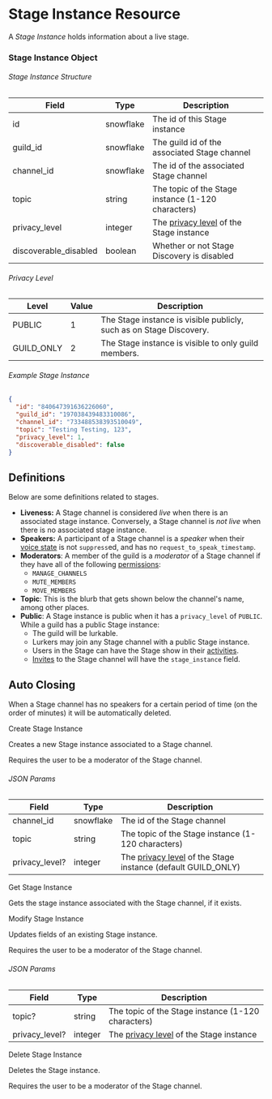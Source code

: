 # Stage Instance Resource

A _Stage Instance_ holds information about a live stage.

### Stage Instance Object

###### Stage Instance Structure

| Field                 | Type      | Description                                                                     |
| --------------------- | --------- | ------------------------------------------------------------------------------- |
| id                    | snowflake | The id of this Stage instance                                                   |
| guild_id              | snowflake | The guild id of the associated Stage channel                                    |
| channel_id            | snowflake | The id of the associated Stage channel                                          |
| topic                 | string    | The topic of the Stage instance (1-120 characters)                              |
| privacy_level         | integer   | The [privacy level](#stage-instance-object-privacy-level) of the Stage instance |
| discoverable_disabled | boolean   | Whether or not Stage Discovery is disabled                                      |

###### Privacy Level

| Level      | Value | Description                                                         |
| ---------- | ----- | ------------------------------------------------------------------- |
| PUBLIC     | 1     | The Stage instance is visible publicly, such as on Stage Discovery. |
| GUILD_ONLY | 2     | The Stage instance is visible to only guild members.                |

###### Example Stage Instance

```json
{
  "id": "840647391636226060",
  "guild_id": "197038439483310086",
  "channel_id": "733488538393510049",
  "topic": "Testing Testing, 123",
  "privacy_level": 1,
  "discoverable_disabled": false
}
```

## Definitions

Below are some definitions related to stages.

- **Liveness:** A Stage channel is considered _live_ when there is an associated stage instance. Conversely, a Stage channel is _not live_ when there is no associated stage instance.
- **Speakers:** A participant of a Stage channel is a _speaker_ when their [voice state](/resources/voice#voice-state-object)
  is not `suppress`ed, and has no `request_to_speak_timestamp`.
- **Moderators**: A member of the guild is a _moderator_ of a Stage channel if they have all of the following [permissions](/topics/permissions#permissions):
  - `MANAGE_CHANNELS`
  - `MUTE_MEMBERS`
  - `MOVE_MEMBERS`
- **Topic**: This is the blurb that gets shown below the channel's name, among other places.
- **Public**: A Stage instance is public when it has a `privacy_level` of `PUBLIC`. While a guild has a public Stage instance:
  - The guild will be lurkable.
  - Lurkers may join any Stage channel with a public Stage instance.
  - Users in the Stage can have the Stage show in their [activities](/topics/gateway#presence).
  - [Invites](/resources/invite#invite-object) to the Stage channel will have the `stage_instance` field.

## Auto Closing

When a Stage channel has no speakers for a certain period of time (on the order of minutes) it will be automatically deleted.

<RouteHeader method="POST" url="/stage-instances" supportsXAuditLogHeader>
  Create Stage Instance
</RouteHeader>

Creates a new Stage instance associated to a Stage channel.

Requires the user to be a moderator of the Stage channel.

###### JSON Params

| Field          | Type      | Description                                                                                          |
| -------------- | --------- | ---------------------------------------------------------------------------------------------------- |
| channel_id     | snowflake | The id of the Stage channel                                                                          |
| topic          | string    | The topic of the Stage instance (1-120 characters)                                                   |
| privacy_level? | integer   | The [privacy level](#stage-instance-object-privacy-level) of the Stage instance (default GUILD_ONLY) |

<RouteHeader method="GET" url="/stage-instances/{channel.id}">
  Get Stage Instance
</RouteHeader>

Gets the stage instance associated with the Stage channel, if it exists.

<RouteHeader method="PATCH" url="/stage-instances/{channel.id}" supportsXAuditLogHeader>
  Modify Stage Instance
</RouteHeader>

Updates fields of an existing Stage instance.

Requires the user to be a moderator of the Stage channel.

###### JSON Params

| Field          | Type    | Description                                                                     |
| -------------- | ------- | ------------------------------------------------------------------------------- |
| topic?         | string  | The topic of the Stage instance (1-120 characters)                              |
| privacy_level? | integer | The [privacy level](#stage-instance-object-privacy-level) of the Stage instance |

<RouteHeader method="DELETE" url="/stage-instances/{channel.id}" supportsXAuditLogHeader>
  Delete Stage Instance
</RouteHeader>

Deletes the Stage instance.

Requires the user to be a moderator of the Stage channel.
